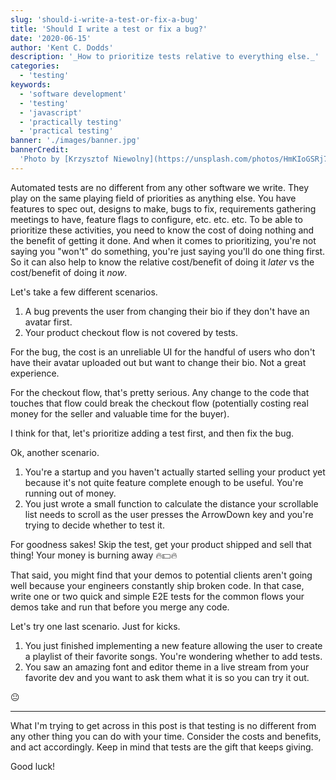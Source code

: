 ```yaml
---
slug: 'should-i-write-a-test-or-fix-a-bug'
title: 'Should I write a test or fix a bug?'
date: '2020-06-15'
author: 'Kent C. Dodds'
description: '_How to prioritize tests relative to everything else._'
categories:
  - 'testing'
keywords:
  - 'software development'
  - 'testing'
  - 'javascript'
  - 'practically testing'
  - 'practical testing'
banner: './images/banner.jpg'
bannerCredit:
  'Photo by [Krzysztof Niewolny](https://unsplash.com/photos/HmKIoGSRj7A)'
---
```


Automated tests are no different from any other software we write. They play on
the same playing field of priorities as anything else. You have features to spec
out, designs to make, bugs to fix, requirements gathering meetings to have,
feature flags to configure, etc. etc. etc. To be able to prioritize these
activities, you need to know the cost of doing nothing and the benefit of
getting it done. And when it comes to prioritizing, you're not saying you
"won't" do something, you're just saying you'll do one thing first. So it can
also help to know the relative cost/benefit of doing it _later_ vs the
cost/benefit of doing it _now_.

Let's take a few different scenarios.

1. A bug prevents the user from changing their bio if they don't have an avatar
   first.
2. Your product checkout flow is not covered by tests.

For the bug, the cost is an unreliable UI for the handful of users who don't
have their avatar uploaded out but want to change their bio. Not a great
experience.

For the checkout flow, that's pretty serious. Any change to the code that
touches that flow could break the checkout flow (potentially costing real money
for the seller and valuable time for the buyer).

I think for that, let's prioritize adding a test first, and then fix the bug.

Ok, another scenario.

1. You're a startup and you haven't actually started selling your product yet
   because it's not quite feature complete enough to be useful. You're running
   out of money.
2. You just wrote a small function to calculate the distance your scrollable
   list needs to scroll as the user presses the ArrowDown key and you're trying
   to decide whether to test it.

For goodness sakes! Skip the test, get your product shipped and sell that thing!
Your money is burning away 🔥💵🔥

That said, you might find that your demos to potential clients aren't going well
because your engineers constantly ship broken code. In that case, write one or
two quick and simple E2E tests for the common flows your demos take and run that
before you merge any code.

Let's try one last scenario. Just for kicks.

1. You just finished implementing a new feature allowing the user to create a
   playlist of their favorite songs. You're wondering whether to add tests.
2. You saw an amazing font and editor theme in a live stream from your favorite
   dev and you want to ask them what it is so you can try it out.

😐

---

What I'm trying to get across in this post is that testing is no different from
any other thing you can do with your time. Consider the costs and benefits, and
act accordingly. Keep in mind that tests are the gift that keeps giving.

Good luck!

